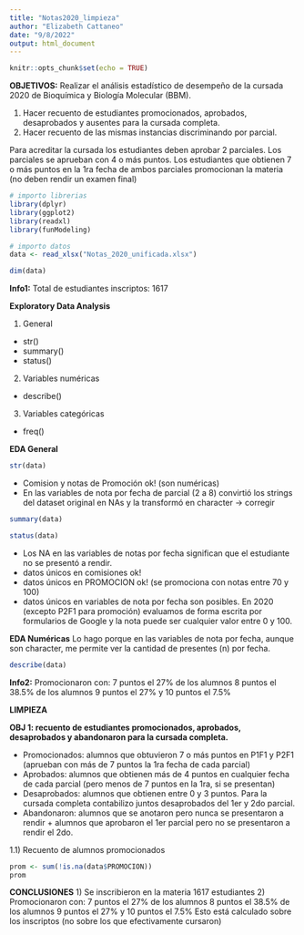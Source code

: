 ```yaml
---
title: "Notas2020_limpieza"
author: "Elizabeth Cattaneo"
date: "9/8/2022"
output: html_document
---
```


```r
knitr::opts_chunk$set(echo = TRUE)
```

**OBJETIVOS:**
Realizar el análisis estadístico de desempeño de la cursada 2020 de Bioquímica y Biología Molecular (BBM).

1) Hacer recuento de estudiantes promocionados, aprobados, desaprobados y ausentes para la cursada completa.
2) Hacer recuento de las mismas instancias discriminando por parcial.

Para acreditar la cursada los estudiantes deben aprobar 2 parciales. 
Los parciales se aprueban con 4 o más puntos. 
Los estudiantes que obtienen 7 o más puntos en la 1ra fecha de ambos parciales promocionan la materia (no deben rendir un examen final)

```r
# importo librerias
library(dplyr)
library(ggplot2)
library(readxl)
library(funModeling)
```

```r
# importo datos
data <- read_xlsx("Notas_2020_unificada.xlsx")
```

```r
dim(data)
```
**Info1:**
Total de estudiantes inscriptos: 1617

**Exploratory Data Analysis**

1) General
* str()
* summary()
* status()
2) Variables numéricas
* describe()
3) Variables categóricas
* freq()

**EDA General**

```r
str(data)
```
* Comision y notas de Promoción ok! (son numéricas)
* En las variables de nota por fecha de parcial (2 a 8) convirtió los strings del dataset original en NAs y la transformó en character -> corregir

```r
summary(data)
```

```r
status(data)
```
* Los NA en las variables de notas por fecha significan que el estudiante no se presentó a rendir.
* datos únicos en comisiones ok!
* datos únicos en PROMOCION ok! (se promociona con notas entre 70 y 100)
* datos únicos en variables de nota por fecha son posibles. 
En 2020 (excepto P2F1 para promoción) evaluamos de forma escrita por formularios de Google y la nota puede ser cualquier valor entre 0 y 100.

**EDA Numéricas**
Lo hago porque en las variables de nota por fecha, aunque son character, me permite ver la cantidad de presentes (n) por fecha.

```r
describe(data)
```

**Info2:**
Promocionaron con:
7 puntos el 27% de los alumnos
8 puntos el 38.5% de los alumnos
9 puntos el 27% y
10 puntos el 7.5%

**LIMPIEZA**



**OBJ 1: recuento de estudiantes promocionados, aprobados, desaprobados y abandonaron para la cursada completa.**

* Promocionados: alumnos que obtuvieron 7 o más puntos en P1F1 y P2F1 (aprueban con más de 7 puntos la 1ra fecha de cada parcial)
* Aprobados: alumnos que obtienen más de 4 puntos en cualquier fecha de cada parcial (pero menos de 7 puntos en la 1ra, si se presentan)
* Desaprobados: alumnos que obtienen entre 0 y 3 puntos. Para la cursada completa contabilizo juntos desaprobados del 1er y 2do parcial.
* Abandonaron: alumnos que se anotaron pero nunca se presentaron a rendir + alumnos que aprobaron el 1er parcial pero no se presentaron a rendir el 2do.

1.1) Recuento de alumnos promocionados
```r
prom <- sum(!is.na(data$PROMOCION))
prom
```






**CONCLUSIONES**
1) Se inscribieron en la materia 1617 estudiantes
2) Promocionaron con:
7 puntos el 27% de los alumnos
8 puntos el 38.5% de los alumnos
9 puntos el 27% y
10 puntos el 7.5%
Esto está calculado sobre los inscriptos (no sobre los que efectivamente cursaron)